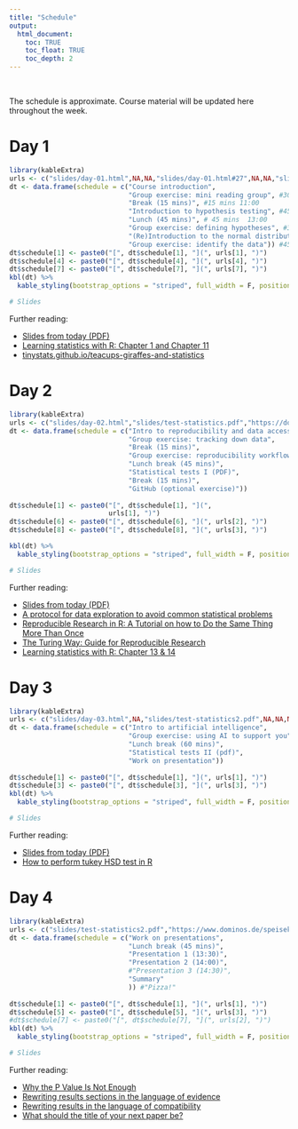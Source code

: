 ```yaml
---
title: "Schedule"
output:
  html_document:
    toc: TRUE
    toc_float: TRUE
    toc_depth: 2
---
```


\

The schedule is approximate.
Course material will be updated here throughout the week.

# Day 1

```r
library(kableExtra)
urls <- c("slides/day-01.html",NA,NA,"slides/day-01.html#27",NA,NA,"slides/day-01.html#72", NA)
dt <- data.frame(schedule = c("Course introduction",
                              "Group exercise: mini reading group", #30-45 mins
                              "Break (15 mins)", #15 mins 11:00
                              "Introduction to hypothesis testing", #45 min lecture 12:00
                              "Lunch (45 mins)", # 45 mins  13:00
                              "Group exercise: defining hypotheses", #30 minutes
                              "(Re)Introduction to the normal distribution",
                              "Group exercise: identify the data")) #45 minutes
dt$schedule[1] <- paste0("[", dt$schedule[1], "](", urls[1], ")")
dt$schedule[4] <- paste0("[", dt$schedule[4], "](", urls[4], ")")
dt$schedule[7] <- paste0("[", dt$schedule[7], "](", urls[7], ")")
kbl(dt) %>%
  kable_styling(bootstrap_options = "striped", full_width = F, position = "left")

# Slides
```

Further reading:

* [Slides from today (PDF)](https://drive.google.com/file/d/1_-8-jZbND2gAx1kS0VJ3iAQO1qowFXAk)
* [Learning statistics with R: Chapter 1 and Chapter 11](https://learningstatisticswithr.com/book/why-do-we-learn-statistics.html)
* [tinystats.github.io/teacups-giraffes-and-statistics](https://tinystats.github.io/teacups-giraffes-and-statistics/)



# Day 2

```r
library(kableExtra)
urls <- c("slides/day-02.html","slides/test-statistics.pdf","https://docs.google.com/presentation/d/11PysN1wftVU4Yx5OJAcMyt2ziSnFfFGw/",NA,NA,NA,NA)
dt <- data.frame(schedule = c("Intro to reproducibility and data accessibility",
                              "Group exercise: tracking down data",
                              "Break (15 mins)",
                              "Group exercise: reproducibility workflows",
                              "Lunch break (45 mins)",
                              "Statistical tests I (PDF)",
                              "Break (15 mins)",
                              "GitHub (optional exercise)"))
                 
dt$schedule[1] <- paste0("[", dt$schedule[1], "](",
                         urls[1], ")")
dt$schedule[6] <- paste0("[", dt$schedule[6], "](", urls[2], ")")
dt$schedule[8] <- paste0("[", dt$schedule[8], "](", urls[3], ")")

kbl(dt) %>%
  kable_styling(bootstrap_options = "striped", full_width = F, position = "left")

# Slides
```

Further reading:

* [Slides from today (PDF)](https://drive.google.com/file/d/1Qr-Lm_OtVKfpMgZeeQb3PBGYS7bUmRc)
* [A protocol for data exploration to avoid common statistical problems](https://besjournals.onlinelibrary.wiley.com/doi/full/10.1111/J.2041-210x.2009.00001.X)
* [Reproducible Research in R: A Tutorial on how to Do the Same Thing More Than Once](https://www.mdpi.com/2624-8611/3/4/53)
* [The Turing Way: Guide for Reproducible Research](https://the-turing-way.netlify.app/reproducible-research/reproducible-research.html)
* [Learning statistics with R: Chapter 13 & 14](https://learningstatisticswithr.com/book/ttest.html)

# Day 3

```r
library(kableExtra)
urls <- c("slides/day-03.html",NA,"slides/test-statistics2.pdf",NA,NA,NA,NA,NA)
dt <- data.frame(schedule = c("Intro to artificial intelligence",
                              "Group exercise: using AI to support you",
                              "Lunch break (60 mins)",
                              "Statistical tests II (pdf)",
                              "Work on presentation"))
                 
dt$schedule[1] <- paste0("[", dt$schedule[1], "](", urls[1], ")")
dt$schedule[3] <- paste0("[", dt$schedule[3], "](", urls[3], ")")
kbl(dt) %>%
  kable_styling(bootstrap_options = "striped", full_width = F, position = "left")

# Slides
```

Further reading:

* [Slides from today (PDF)](https://drive.google.com/file/d/1-3gBAwqOSg2uqGcfB-mgne14LLly_KxN/view?usp=share_link)
* [How to perform tukey HSD test in R](https://www.r-bloggers.com/2021/08/how-to-perform-tukey-hsd-test-in-r/)

# Day 4

```r
library(kableExtra)
urls <- c("slides/test-statistics2.pdf","https://www.dominos.de/speisekarte","slides/summary.html",NA,NA,NA,NA)
dt <- data.frame(schedule = c("Work on presentations",
                              "Lunch break (45 mins)",
                              "Presentation 1 (13:30)",
                              "Presentation 2 (14:00)",
                              #"Presentation 3 (14:30)",
                              "Summary"
                              )) #"Pizza!"
                 
dt$schedule[1] <- paste0("[", dt$schedule[1], "](", urls[1], ")")
dt$schedule[5] <- paste0("[", dt$schedule[5], "](", urls[3], ")")
#dt$schedule[7] <- paste0("[", dt$schedule[7], "](", urls[2], ")")
kbl(dt) %>%
  kable_styling(bootstrap_options = "striped", full_width = F, position = "left")

# Slides
```

Further reading:

* [Why the P Value Is Not Enough](https://www.ncbi.nlm.nih.gov/pmc/articles/PMC3444174/)
* [Rewriting results sections in the language of evidence](https://www.cell.com/trends/ecology-evolution/fulltext/S0169-5347(21)00284-6)
* [Rewriting results in the language of compatibility](https://www.sciencedirect.com/science/article/abs/pii/S0169534722000246?dgcid=author)
* [What should the title of your next paper be?]( https://cnidaria.nat.uni-erlangen.de/shiny/users/nussaibah/generator/)
